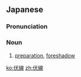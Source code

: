==Japanese==
{{ja-kanjitab|ふく|せん|yomi=o}}

===Pronunciation===
{{ja-pron|ふくせん|y=o}}

===Noun===
{{ja-noun|ふくせん}}

# [[preparation]], [[foreshadow]]

[[ko:伏線]]
[[zh:伏線]]